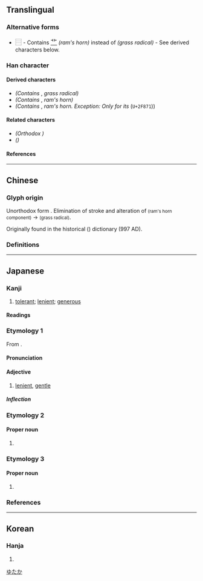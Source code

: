 {{also|寬|宽}}
{{character info/new}}
==Translingual==
{{Han simplified forms|寬|寛|宽}}

===Alternative forms===
* <big>⿳{{l|mul|[[宀]][[⻀]][[見]]}}</big> - Contains <big>[[⻀]]</big> ''(ram's horn)'' instead of {{l|mul|艹}} ''(grass radical)'' - See derived characters below.

===Han character===
{{Han char|rn=40|rad=宀|as=10|sn=13|four=30212|canj=JTBU|ids=⿱宀莧}}

====Derived characters====
* <big>{{l|mul|[[𭳈]]}}</big> ''(Contains'' {{l|mul|⿳[[宀]][[艹]][[見]]}}, ''grass radical)'' <!-- Note: 𫣷 contains 寬 (with dot) not 寛 -->
* <big>{{l|mul|[[𡣚]], [[𬞸]]}}</big> ''(Contains'' <big>{{l|mul|⿳[[宀]][[⻀]][[見]]}}</big>, ''ram's horn)''
* <big>{{l|mul|[[𡬘]]}}</big> ''(Contains'' <big>{{l|mul|⿳[[宀]][[⻀]][[見]]}}</big>, ''ram's horn. Exception: Only for its {{w|CJK Compatibility Ideographs|compatibility form}}'' (<code>U+2F871</code>))

====Related characters====
* <big>{{l|mul|[[寬]]}}</big> ''(Orthodox {{w|Traditional Chinese characters|traditional form}})''
* <big>{{l|mul|[[宽]]}}</big> ''({{w|Simplified Chinese}})''

====References====
{{Han ref|kx=0290.121|dkj=07276|hdz=20945.080|uh=5BDB}}

----

==Chinese==

===Glyph origin===
Unorthodox form {{Han simp|寬|f=萈|t=莧|nocap=y}}. Elimination of {{l|zh|丶}} stroke and alteration of {{l|zh|𦫳|⻀}} <small>(ram's horn component)</small> → {{l|zh|艹}} <small>(grass radical)</small>.

Originally found in the historical {{w|Longkan Shoujian}} ({{w2|zh|龍龕手鑑}}) dictionary (997 AD).

===Definitions===
{{zh-see|寬|v}} <!-- Refer 《龍龕手鑑．宀部》 and http://dict.variants.moe.edu.tw/variants/rbt/word_attribute.rbt?quote_code=QTAxMDUyLTAwMQ#22 -->

----

==Japanese==
{{ja-kanji forms|寛|寬}}

===Kanji===
{{ja-kanji|grade=c|rs=宀10|kyu=寬}}

# [[tolerant]]; [[lenient]]; [[generous]]

====Readings====
{{ja-readings
|on=かん
|kun=ひろ-い, ゆる-やか, くつろ-ぐ
}}

===Etymology 1===
{{ja-kanjitab|かん|yomi=on}}
From {{der|ja|ltc|sort=かん|-}} {{ltc-l|寬}}.

====Pronunciation====
{{ja-pron|かん|acc=1|acc_ref=DJR|y=on}}

====Adjective====
{{ja-adj|かん|hhira=くわん|infl=na}}

# [[lenient]], [[gentle]]

=====Inflection=====
{{ja-na|かん}}

===Etymology 2===
====Proper noun====
{{ja-pos|proper|ゆたか}}

# {{given name|male|lang=ja}}

===Etymology 3===
====Proper noun====
{{ja-pos|proper|ひろし}}

# {{given name|male|lang=ja}}

===References===
<references/>
[[Category:Japanese male given names|ゆたか]]

----

==Korean==

===Hanja===
{{ko-hanja|hangeul=관|rv=gwan|mr=kwan}}

# {{defn|lang=ko|sort=宀10}}